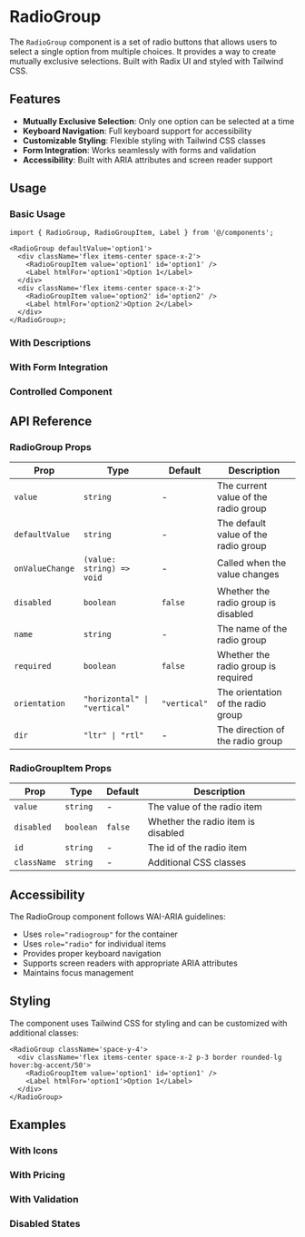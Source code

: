 
<Meta of={RadioGroupStories} />

# RadioGroup

The `RadioGroup` component is a set of radio buttons that allows users to select a single option from multiple choices. It provides a way to create mutually exclusive selections. Built with Radix UI and styled with Tailwind CSS.

## Features

- **Mutually Exclusive Selection**: Only one option can be selected at a time
- **Keyboard Navigation**: Full keyboard support for accessibility
- **Customizable Styling**: Flexible styling with Tailwind CSS classes
- **Form Integration**: Works seamlessly with forms and validation
- **Accessibility**: Built with ARIA attributes and screen reader support

## Usage

### Basic Usage

<Canvas of={RadioGroupStories.Default} />

```tsx
import { RadioGroup, RadioGroupItem, Label } from '@/components';

<RadioGroup defaultValue='option1'>
  <div className='flex items-center space-x-2'>
    <RadioGroupItem value='option1' id='option1' />
    <Label htmlFor='option1'>Option 1</Label>
  </div>
  <div className='flex items-center space-x-2'>
    <RadioGroupItem value='option2' id='option2' />
    <Label htmlFor='option2'>Option 2</Label>
  </div>
</RadioGroup>;
```

### With Descriptions

<Canvas of={RadioGroupStories.WithDescriptions} />

### With Form Integration

<Canvas of={RadioGroupStories.WithForm} />

### Controlled Component

<Canvas of={RadioGroupStories.WithControlledValue} />

## API Reference

### RadioGroup Props

| Prop            | Type                         | Default      | Description                          |
| --------------- | ---------------------------- | ------------ | ------------------------------------ |
| `value`         | `string`                     | -            | The current value of the radio group |
| `defaultValue`  | `string`                     | -            | The default value of the radio group |
| `onValueChange` | `(value: string) => void`    | -            | Called when the value changes        |
| `disabled`      | `boolean`                    | `false`      | Whether the radio group is disabled  |
| `name`          | `string`                     | -            | The name of the radio group          |
| `required`      | `boolean`                    | `false`      | Whether the radio group is required  |
| `orientation`   | `"horizontal" \| "vertical"` | `"vertical"` | The orientation of the radio group   |
| `dir`           | `"ltr" \| "rtl"`             | -            | The direction of the radio group     |

### RadioGroupItem Props

| Prop        | Type      | Default | Description                        |
| ----------- | --------- | ------- | ---------------------------------- |
| `value`     | `string`  | -       | The value of the radio item        |
| `disabled`  | `boolean` | `false` | Whether the radio item is disabled |
| `id`        | `string`  | -       | The id of the radio item           |
| `className` | `string`  | -       | Additional CSS classes             |

## Accessibility

The RadioGroup component follows WAI-ARIA guidelines:

- Uses `role="radiogroup"` for the container
- Uses `role="radio"` for individual items
- Provides proper keyboard navigation
- Supports screen readers with appropriate ARIA attributes
- Maintains focus management

## Styling

The component uses Tailwind CSS for styling and can be customized with additional classes:

```tsx
<RadioGroup className='space-y-4'>
  <div className='flex items-center space-x-2 p-3 border rounded-lg hover:bg-accent/50'>
    <RadioGroupItem value='option1' id='option1' />
    <Label htmlFor='option1'>Option 1</Label>
  </div>
</RadioGroup>
```

## Examples

### With Icons

<Canvas of={RadioGroupStories.WithIcons} />

### With Pricing

<Canvas of={RadioGroupStories.WithPricing} />

### With Validation

<Canvas of={RadioGroupStories.WithValidation} />

### Disabled States

<Canvas of={RadioGroupStories.Disabled} />

<Canvas of={RadioGroupStories.PartiallyDisabled} />
